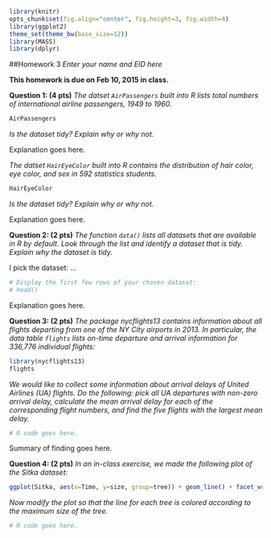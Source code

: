 ```r
library(knitr)
opts_chunk$set(fig.align="center", fig.height=3, fig.width=4)
library(ggplot2)
theme_set(theme_bw(base_size=12))
library(MASS)
library(dplyr)
```
##Homework 3
*Enter your name and EID here*

**This homework is due on Feb 10, 2015 in class.**

**Question 1: (4 pts)** *The datset `AirPassengers` built into R lists total numbers of international airline passengers, 1949 to 1960.*
```r
AirPassengers
```
*Is the dataset tidy? Explain why or why not.*

Explanation goes here.

*The datset `HairEyeColor` built into R contains the distribution of hair color, eye color, and sex in 592 statistics students.*
```r
HairEyeColor
```
*Is the dataset tidy? Explain why or why not.*
 
Explanation goes here.

**Question 2: (2 pts)** *The function `data()` lists all datasets that are available in R by default. Look through the list and identify a dataset that is tidy. Explain why the dataset is tidy.*

I pick the dataset: ...
```r
# Display the first few rows of your chosen dataset:
# head()
```
Explanation goes here.

**Question 3: (2 pts)** *The package nycflights13 contains information about all flights departing from one of the NY City airports in 2013. In particular, the data table `flights` lists on-time departure and arrival information for 336,776 individual flights:*
```r
library(nycflights13)
flights
```

*We would like to collect some information about arrival delays of United Airlines (UA) flights. Do the following: pick all UA departures with non-zero arrival delay, calculate the mean arrival delay for each of the corresponding flight numbers, and find the five flights with the largest mean delay.*

```r
# R code goes here.
```
Summary of finding goes here.

**Question 4: (2 pts)** *In an in-class exercise, we made the following plot of the Sitka dataset:*

```r
ggplot(Sitka, aes(x=Time, y=size, group=tree)) + geom_line() + facet_wrap(~treat)
```

*Now modify the plot so that the line for each tree is colored according to the maximum size of the tree.* 
```r
# R code goes here.
```

